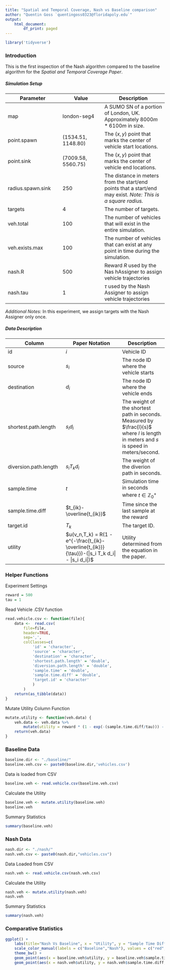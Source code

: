 ```yaml
---
title: "Spatial and Temporal Coverage, Nash vs Baseline comparison"
author: "Quentin Goss `quentingoss0323@floridapoly.edu`"
output:
    html_document:
        df_print: paged
---
```


```r
library('tidyverse')
```

### Introduction
This is the first inspection of the Nash algorithm compared to the baseline algorithm for the *Spatial and Temporal Coverage Paper*.

##### Simulation Setup
**Parameter** | **Value** | **Description**
--------------+-----------+----------------
map           | london-seg4 | A SUMO SN of a portion of London, UK. Approximately $8000m * 6100m$ in size.
point.spawn   | $(1534.51,1148.80)$ | The $(x,y)$ point that marks the center of vehicle start locations.
point.sink    | $(7009.58,5560.75)$ | The $(x,y)$ point that marks the center of vehicle end locations.
radius.spawn.sink | 250 | The distance in meters from the start/end points that a start/end may exist. *Note: This is a square radius.*
targets       | 4 | The number of targets.
veh.total     | 100 | The number of vehicles that will exist in the entire simulation.
veh.exists.max| 100 | The number of vehicles that can exist at any point in time during the simulation.
nash.R        | 500 | Reward $R$ used by the Nas hAssigner to assign vehicle trajectories
nash.tau      | 1   | $\tau$ used by the Nash Assigner to assign vehicle trajectories

*Additional Notes:* In this experiment, we assign targets with the Nash Assigner only once.


##### Data Description
**Column**           | **Paper Notation** | **Description**
---------------------+--------------------+----------------
id                   | $i$                | Vehicle ID
source               | $s_i$              | The node ID  where the vehicle starts
destination          | $d_i$              | The node ID  where the vehicle ends
shortest.path.length | $s_i d_i$          | The weight of the shortest path  in seconds.  Measured by $\frac{l}{s}$ where $l$ is length in meters and $s$ is speed in meters/second.
diversion.path.length| $s_i T_k d_i$      | The weight of the diverion path  in seconds.
sample.time          | $t$                | Simulation time  in seconds where $t \in \mathbb{Z}_0^+$
sample.time.diff     | $t_{ik}-\overline{t_{ik}}$ |Time since the last sample at the reward 
target.id            | $T_k$              | The target ID.
utility              | $u(v_n,T_k) = R(1 - e^{-\frac{t_{ik}-\overline{t_{ik}}}{\tau}})-(|s_i T_k d_i| - |s_i d_i|)$ | Utility determined from the equation in the paper.    

### Helper Functions

Experiment Settings
```r
reward = 500
tau = 1
```


Read Vehicle .CSV function
```r
read.vehicle.csv <- function(file){
    data <-  read.csv(
        file=file,
        header=TRUE,
        sep=',',
        colClasses=c(
            'id' = 'character',
            'source' = 'character',
            'destination' = 'character',
            'shortest.path.length' = 'double',
            'diversion.path.length' = 'double',
            'sample.time' = 'double',
            'sample.time.diff' = 'double',
            'target.id' = 'character'
            )
        )
    return(as_tibble(data))
}
```

Mutate Utility Column Function
```r
mutate.utility <- function(veh.data) {
    veh.data <- veh.data %>%
        mutate(utility = reward * (1 - exp(-(sample.time.diff/tau))) - (abs(diversion.path.length) - abs(shortest.path.length)))
    return(veh.data)
}
```



### Baseline Data
```r
baseline.dir <- "./baseline/"
baseline.veh.csv <- paste0(baseline.dir,'vehicles.csv')
```

Data is loaded from CSV

```r
baseline.veh <- read.vehicle.csv(baseline.veh.csv)
```

Calculate the Utility
```r
baseline.veh <- mutate.utility(baseline.veh)
baseline.veh
```

Summary Statistics
```r
summary(baseline.veh)
```


### Nash Data
```r
nash.dir <- "./nash/"
nash.veh.csv <- paste0(nash.dir,"vehicles.csv")
```

Data Loaded from CSV
```r
nash.veh <- read.vehicle.csv(nash.veh.csv)
```

Calculate the Utility
```r
nash.veh <- mutate.utility(nash.veh)
nash.veh
```

Summary Statistics
```r
summary(nash.veh)
```

### Comparative Statistics

```r
ggplot() +
    labs(title="Nash Vs Baseline", x = "Utility", y = "Sample Time Difference", color = "Method") +
    scale_color_manual(labels = c("Baseline","Nash"), values = c("red","blue")) +
    theme_bw() +
    geom_point(aes(x = baseline.veh$utility, y = baseline.veh$sample.time.diff, color = "red")) +
    geom_point(aes(x = nash.veh$utility, y = nash.veh$sample.time.diff, color = "blue"))
```

